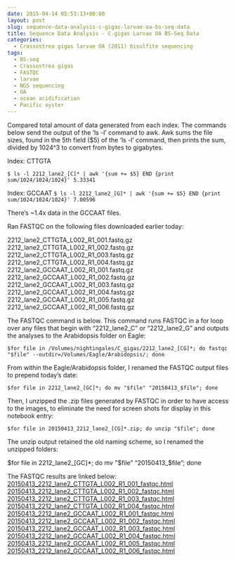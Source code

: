 ```yaml
---
date: 2015-04-14 05:53:13+00:00
layout: post
slug: sequence-data-analysis-c-gigas-larvae-oa-bs-seq-data
title: Sequence Data Analysis - C.gigas Larvae OA BS-Seq Data
categories:
  - Crassostrea gigas larvae OA (2011) bisulfite sequencing
tags:
  - BS-seq
  - Crassostrea gigas
  - FASTQC
  - larvae
  - NGS sequencing
  - OA
  - ocean acidification
  - Pacific oyster
---
```


Compared total amount of data generated from each index. The commands below send the output of the 'ls -l' command to awk. Awk sums the file sizes, found in the 5th field ($5) of the 'ls -l' command, then prints the sum, divided by 1024^3 to convert from bytes to gigabytes.

Index: CTTGTA

`$ ls -l 2212_lane2_[C]* | awk '{sum += $5} END {print sum/1024/1024/1024}'
5.33341`

Index: GCCAAT
`$ ls -l 2212_lane2_[G]* | awk '{sum += $5} END {print sum/1024/1024/1024}'
7.00596`

There's ~1.4x data in the GCCAAT files.



Ran FASTQC on the following files downloaded earlier today:

2212_lane2_CTTGTA_L002_R1_001.fastq.gz
2212_lane2_CTTGTA_L002_R1_002.fastq.gz
2212_lane2_CTTGTA_L002_R1_003.fastq.gz
2212_lane2_CTTGTA_L002_R1_004.fastq.gz
2212_lane2_GCCAAT_L002_R1_001.fastq.gz
2212_lane2_GCCAAT_L002_R1_002.fastq.gz
2212_lane2_GCCAAT_L002_R1_003.fastq.gz
2212_lane2_GCCAAT_L002_R1_004.fastq.gz
2212_lane2_GCCAAT_L002_R1_005.fastq.gz
2212_lane2_GCCAAT_L002_R1_006.fastq.gz



The FASTQC command is below. This command runs FASTQC in a for loop over any files that begin with "2212_lane2_C" or "2212_lane2_G" and outputs the analyses to the Arabidopsis folder on Eagle:

`$for file in /Volumes/nightingales/C_gigas/2212_lane2_[CG]*; do fastqc "$file" --outdir=/Volumes/Eagle/Arabidopsis/; done`



From within the Eagle/Arabidopsis folder, I renamed the FASTQC output files to prepend today's date:

`$for file in 2212_lane2_[GC]*; do mv "$file" "20150413_$file"; done`



Then, I unzipped the .zip files generated by FASTQC in order to have access to the images, to eliminate the need for screen shots for display in this notebook entry:

`$for file in 20150413_2212_lane2_[CG]*.zip; do unzip "$file"; done`



The unzip output retained the old naming scheme, so I renamed the unzipped folders:

$for file in 2212_lane2_[GC]*; do mv "$file" "20150413_$file"; done



The FASTQC results are linked below:
[
20150413_2212_lane2_CTTGTA_L002_R1_001_fastqc.html](https://eagle.fish.washington.edu/Arabidopsis/20150413_2212_lane2_CTTGTA_L002_R1_001_fastqc.html)
[20150413_2212_lane2_CTTGTA_L002_R1_002_fastqc.html](https://eagle.fish.washington.edu/Arabidopsis/20150413_2212_lane2_CTTGTA_L002_R1_002_fastqc.html)
[20150413_2212_lane2_CTTGTA_L002_R1_003_fastqc.html](https://eagle.fish.washington.edu/Arabidopsis/20150413_2212_lane2_CTTGTA_L002_R1_003_fastqc.html)
[20150413_2212_lane2_CTTGTA_L002_R1_004_fastqc.html](https://eagle.fish.washington.edu/Arabidopsis/20150413_2212_lane2_CTTGTA_L002_R1_004_fastqc.html)
[20150413_2212_lane2_GCCAAT_L002_R1_001_fastqc.html](https://eagle.fish.washington.edu/Arabidopsis/20150413_2212_lane2_GCCAAT_L002_R1_001_fastqc.html)
[20150413_2212_lane2_GCCAAT_L002_R1_002_fastqc.html](https://eagle.fish.washington.edu/Arabidopsis/20150413_2212_lane2_GCCAAT_L002_R1_002_fastqc.html)
[20150413_2212_lane2_GCCAAT_L002_R1_003_fastqc.html](https://eagle.fish.washington.edu/Arabidopsis/20150413_2212_lane2_GCCAAT_L002_R1_003_fastqc.html)
[20150413_2212_lane2_GCCAAT_L002_R1_004_fastqc.html](https://eagle.fish.washington.edu/Arabidopsis/20150413_2212_lane2_GCCAAT_L002_R1_004_fastqc.html)
[20150413_2212_lane2_GCCAAT_L002_R1_005_fastqc.html](https://eagle.fish.washington.edu/Arabidopsis/20150413_2212_lane2_GCCAAT_L002_R1_005_fastqc.html)
[20150413_2212_lane2_GCCAAT_L002_R1_006_fastqc.html](https://eagle.fish.washington.edu/Arabidopsis/20150413_2212_lane2_GCCAAT_L002_R1_006_fastqc.html)



